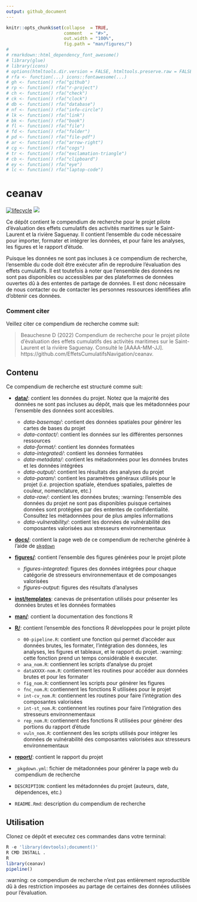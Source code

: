 ```yaml
---
output: github_document
---
```


<!-- README.md is generated from README.Rmd. Please edit that file -->


```r
knitr::opts_chunk$set(collapse  = TRUE,
                      comment   = "#>",
                      out.width = "100%",
                      fig.path = "man/figures/")
#
# rmarkdown::html_dependency_font_awesome()
# library(glue)
# library(icons)
# options(htmltools.dir.version = FALSE, htmltools.preserve.raw = FALSE)
# rfa <- function(...) icons::fontawesome(...)
# gh <- function() rfa("github")
# rp <- function() rfa("r-project")
# ch <- function() rfa("check")
# ck <- function() rfa("clock")
# db <- function() rfa("database")
# nf <- function() rfa("info-circle")
# lk <- function() rfa("link")
# bk <- function() rfa("book")
# fl <- function() rfa("file")
# fd <- function() rfa("folder")
# pd <- function() rfa("file-pdf")
# ar <- function() rfa("arrow-right")
# cg <- function() rfa("cogs")
# tr <- function() rfa("exclamation-triangle")
# cb <- function() rfa("clipboard")
# ey <- function() rfa("eye")
# lc <- function() rfa("laptop-code")
```


# ceanav

[![lifecycle](https://img.shields.io/badge/lifecycle-experimental-orange.svg)](https://www.tidyverse.org/lifecycle/#preliminary)
![](https://img.shields.io/badge/status-preliminary-blue.svg)

Ce dépôt contient le compendium de recherche pour le projet pilote d'évaluation des effets cumulatifs des activités maritimes sur le Saint-Laurent et la rivière Saguenay. Il contient l'ensemble du code nécessaire pour importer, formater et intégrer les données, et pour faire les analyses, les figures et le rapport d'étude.

Puisque les données ne sont pas incluses à ce compendium de recherche, l'ensemble du code doit être exécuter afin de reproduire l'évaluation des effets cumulatifs. Il est toutefois à noter que l'ensemble des données ne sont pas disponibles ou accessibles par des plateformes de données ouvertes dû à des ententes de partage de données. Il est donc nécessaire de nous contacter ou de contacter les personnes ressources identifiées afin d'obtenir ces données.

### Comment citer

Veillez citer ce compendium de recherche comme suit:

> Beauchesne D (2022) Compendium de recherche pour le projet pilote d'évaluation des effets cumulatifs des activités maritimes sur le Saint-Laurent et la rivière Saguenay. Consulté le [AAAA-MM-JJ]. https://github.com/EffetsCumulatifsNavigation/ceanav.

## Contenu

Ce compendium de recherche est structuré comme suit:

- [**data/**](https://github.com/EffetsCumulatifsNavigation/ceanav/tree/main/data): contient les données du projet. Notez que la majorité des données ne sont pas incluses au dépôt, mais que les métadonnées pour l'ensemble des données sont accesibles.
  - *data-basemap/*: contient des données spatiales pour générer les cartes de bases du projet
  - *data-contact/*: contient les données sur les différentes personnes ressources
  - *data-format/*: contient les données formatées
  - *data-integrated/*: contient les données formatées
  - *data-metadata/*: contient les métadonnées pour les données brutes et les données intégrées
  - *data-output/*: contient les résultats des analyses du projet
  - *data-param/*: contient les paramètres généraux utilisés pour le projet (*i.e.* projection spatiale, étendues spatiales, palettes de couleur, nomenclature, etc.)
  - *data-raw/*: contient les données brutes; :warning: l'ensemble des données du projet ne sont pas disponibles puisque certaines données sont protégées par des ententes de confidentialité. Consultez les métadonnées pour de plus amples informations
  - *data-vulnerability/*: contient les données de vulnérabilité des composantes valorisées aux stresseurs environnementaux

- [**docs/**](https://github.com/EffetsCumulatifsNavigation/ceanav/tree/main/docs): contient la page web de ce compendium de recherche générée à l'aide de [`pkgdown`](https://pkgdown.r-lib.org/)

- [**figures/**](https://github.com/EffetsCumulatifsNavigation/ceanav/tree/main/figures): contient l'ensemble des figures générées pour le projet pilote
  - *figures-integrated*: figures des données intégrées pour chaque catégorie de stresseurs environnementaux et de composanges valorisées
  - *figures-output*: figures des résultats d'analyses

- [**inst/templates**](https://github.com/EffetsCumulatifsNavigation/ceanav/tree/main/inst/templates): canevas de présentation utilisés pour présenter les données brutes et les données formatées

- [**man/**](https://github.com/EffetsCumulatifsNavigation/ceanav/tree/main/man): contient la documentation des fonctions R

- [**R/**](https://github.com/EffetsCumulatifsNavigation/ceanav/tree/main/R): contient l'ensemble des fonctions R développées pour le projet pilote
  - `00-pipeline.R`: contient une fonction qui permet d'accéder aux données brutes, les formater, l'intégration des données, les analyses, les figures et tableaux, et le rapport du projet. :warning: cette fonction prend un temps considérable è executer.
  - `ana_nom.R`: contiennent les scripts d'analyse du projet
  - `dataXXXX-nom.R`: contiennent les routines pour accéder aux données brutes et pour les formater
  - `fig_nom.R`: contiennent les scripts pour générer les figures
  - `fnc_nom.R`: contiennent les fonctions R utilisées pour le projet
  - `int-cv_nom.R`: contiennent les routines pour faire l'intégration des composantes valorisées
  - `int-st_nom.R`: contiennent les routines pour faire l'intégration des stresseurs environnementaux
  - `rep_nom.R`: contiennent des fonctions R utilisées pour générer des portions du rapport d'étude
  - `vuln_nom.R`: contiennent des les scripts utilisés pour intégrer les données de vulnérabilité des composantes valorisées aux stresseurs environnementaux

- [**report/**](https://github.com/EffetsCumulatifsNavigation/ceanav/tree/main/report): contient le rapport du projet

- `_pkgdown.yml`: fichier de métadonnées pour générer la page web du compendium de recherche
- `DESCRIPTION`: contient les métadonnées du projet (auteurs, date, dépendences, etc.)
- `README.Rmd`: description du compendium de recherche

## Utilisation

Clonez ce dépôt et executez ces commandes dans votre terminal:

```r
R -e 'library(devtools);document()'
R CMD INSTALL .
R
library(ceanav)
pipeline()
```

:warning: ce compendium de recherche n'est pas entièrement reproductible dû à des restriction imposées au partage de certaines des données utilisées pour l'évaluation.
